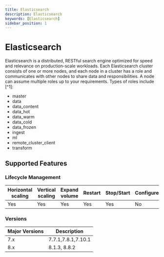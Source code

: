 ```yaml
---
title: Elasticsearch
description: Elasticsearch
keywords: [Elasticsearch]
sidebar_position: 1
---
```


# Elasticsearch

Elasticsearch is a distributed, RESTful search engine optimized for speed and relevance on production-scale workloads.
Each Elasticsearch cluster consists of one or more nodes, and each node in a cluster has a role and communicates with other nodes to share data and responsibilities. A node can assume multiple roles up to your requirements. Types of roles include [^1]:

- master
- data
- data_content
- data_hot
- data_warm
- data_cold
- data_frozen
- ingest
- ml
- remote_cluster_client
- transform


## Supported Features

### Lifecycle Management

| Horizontal<br/>scaling | Vertical <br/>scaling | Expand<br/>volume | Restart   | Stop/Start | Configure | Expose | Switchover |
|------------------------|-----------------------|-------------------|-----------|------------|-----------|--------|------------|
| Yes                    | Yes                   | Yes               | Yes       | Yes        | No       | Yes    | N/A     |

### Versions

| Major Versions | Description |
|---------------|-------------|
| 7.x | 7.7.1,7.8.1,7.10.1 |
| 8.x | 8.1.3, 8.8.2 |